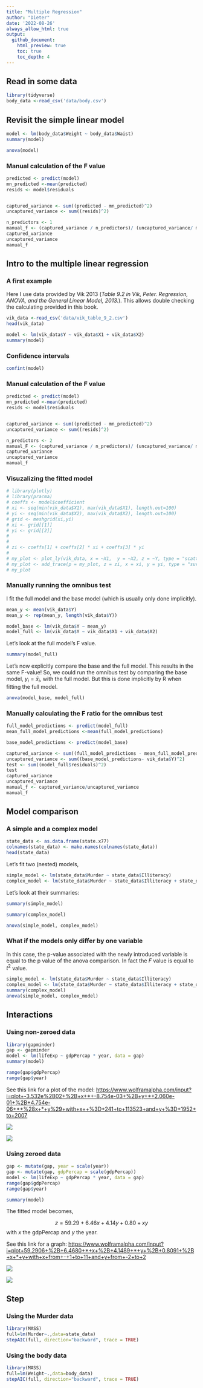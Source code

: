 ```yaml
---
title: "Multiple Regression"
author: "Dieter"
date: '2022-08-26'
always_allow_html: true
output:
  github_document:
    html_preview: true
    toc: true
    toc_depth: 4
---
```


## Read in some data

```r
library(tidyverse)
body_data <-read_csv('data/body.csv')
```

## Revisit the simple linear model

```r
model <- lm(body_data$Weight ~ body_data$Waist)
summary(model)
```

```r
anova(model)
```

### Manual calculation of the F value

```r
predicted <- predict(model)
mn_predicted <-mean(predicted)
resids <- model$residuals


captured_variance <- sum((predicted - mn_predicted)^2)
uncaptured_variance <- sum((resids)^2)

n_predictors <- 1
manual_f <- (captured_variance / n_predictors)/ (uncaptured_variance/ model$df.residual)
captured_variance
uncaptured_variance
manual_f
```

## Intro to the multiple linear regression

### A first example

Here I use data provided by Vik 2013 (*Table 9.2 in Vik, Peter. Regression, ANOVA, and the General Linear Model, 2013.*). This allows double checking the calculating provided in this book.

```r
vik_data <-read_csv('data/vik_table_9_2.csv')
head(vik_data)
```

```r
model <- lm(vik_data$Y ~ vik_data$X1 + vik_data$X2)
summary(model)
```

### Confidence intervals

```r
confint(model)
```

### Manual calculation of the F value

```r
predicted <- predict(model)
mn_predicted <-mean(predicted)
resids <- model$residuals


captured_variance <- sum((predicted - mn_predicted)^2)
uncaptured_variance <- sum((resids)^2)

n_predictors <- 2
manual_F <- (captured_variance / n_predictors)/ (uncaptured_variance/ model$df.residual)
captured_variance
uncaptured_variance
manual_f
```

### Visuzalizing the fitted model

```r
# library(plotly)
# library(pracma)
# coeffs <- model$coefficient
# xi <- seq(min(vik_data$X1), max(vik_data$X1), length.out=100)
# yi <- seq(min(vik_data$X2), max(vik_data$X2), length.out=100)
# grid <- meshgrid(xi,yi)
# xi <- grid[[1]]
# yi <- grid[[2]]
# 
# 
# zi <- coeffs[1] + coeffs[2] * xi + coeffs[3] * yi
# 
# my_plot <- plot_ly(vik_data, x = ~X1,  y = ~X2, z = ~Y, type = "scatter3d", mode = "markers")
# my_plot <- add_trace(p = my_plot, z = zi, x = xi, y = yi, type = "surface")
# my_plot
```

### Manually running the omnibus test

I fit the full model and the base model (which is usually only done implicitly).

```r
mean_y <- mean(vik_data$Y)
mean_y <- rep(mean_y, length(vik_data$Y))

model_base <- lm(vik_data$Y ~ mean_y)
model_full <- lm(vik_data$Y ~ vik_data$X1 + vik_data$X2)
```

Let's look at the full model's F value.

```r
summary(model_full)
```

Let's now explicitly compare the base and the full model. This results in the same F-value! So, we could run the omnibus test by comparing the base model, $y_i = \bar{x}_i$, with the full model. But this is done implicitly by R when fitting the full model.

```r
anova(model_base, model_full)
```

### Manually calculating the F ratio for the omnibus test

```r
full_model_predictions <- predict(model_full)
mean_full_model_predictions <-mean(full_model_predictions)

base_model_predictions <- predict(model_base)

captured_variance <- sum((full_model_predictions - mean_full_model_predictions)^2) 
uncaptured_variance <- sum((base_model_predictions- vik_data$Y)^2) 
test <- sum((model_full$residuals)^2) 
test
captured_variance
uncaptured_variance
manual_f <- captured_variance/uncaptured_variance
manual_f
```

## Model comparison

### A simple and a complex model

```r
state_data <- as.data.frame(state.x77)
colnames(state_data) <- make.names(colnames(state_data))
head(state_data)
```

Let's fit two (nested) models,

```r
simple_model <- lm(state_data$Murder ~ state_data$Illiteracy)
complex_model <- lm(state_data$Murder ~ state_data$Illiteracy + state_data$Income + state_data$Population)
```

Let's look at their summaries:

```r
summary(simple_model)
```

```r
summary(complex_model)
```

```r
anova(simple_model, complex_model)
```

### What if the models only differ by one variable

In this case, the p-value associated with the newly introduced variable is equal to the p value of the anova comparison. In fact the $F$ value is equal to $t^2$ value.

```r
simple_model <- lm(state_data$Murder ~ state_data$Illiteracy)
complex_model <- lm(state_data$Murder ~ state_data$Illiteracy + state_data$Income)
summary(complex_model)
anova(simple_model, complex_model)
```

## Interactions

### Using non-zeroed data

```r
library(gapminder)
gap <- gapminder
model <- lm(lifeExp ~ gdpPercap * year, data = gap)
summary(model)
```

```r
range(gap$gdpPercap)
range(gap$year)
```

See this link for a plot of the model: <https://www.wolframalpha.com/input?i=plot+-3.532e%2B02+%2B+x+*+-8.754e-03+%2B+y+*+2.060e-01+%2B+4.754e-06+*+%28x+*+y%29+with+x++%3D+241+to+113523+and+y+%3D+1952+to+2007>

![](images/not_zeroed.gif)\

![](images/not_zeroed_top.gif)

### Using zeroed data

```r
gap <- mutate(gap, year = scale(year))
gap <- mutate(gap, gdpPercap = scale(gdpPercap))
model <- lm(lifeExp ~ gdpPercap * year, data = gap)
range(gap$gdpPercap)
range(gap$year)
```

```r
summary(model)
```

The fitted model becomes,

$$
z = 59.29 + 6.46  x + 4.14  y + 0.80 + x y
$$ with $x$ the gdpPercap and $y$ the year.

See this link for a graph: <https://www.wolframalpha.com/input?i=plot+59.2906+%2B+6.4680+*+x+%2B+4.1489+*+y+%2B+0.8091+%2B+x+*+y+with+x+from+-+1+to+11+and+y+from+-2+to+2>

![](images/zeroed.gif)

![](images/zeroed_top%20.gif)

## Step

### Using the Murder data

```r
library(MASS)
full=lm(Murder~.,data=state_data)
stepAIC(full, direction="backward", trace = TRUE)
```

### Using the body data

```r
library(MASS)
full=lm(Weight~.,data=body_data)
stepAIC(full, direction="backward", trace = TRUE)
```
